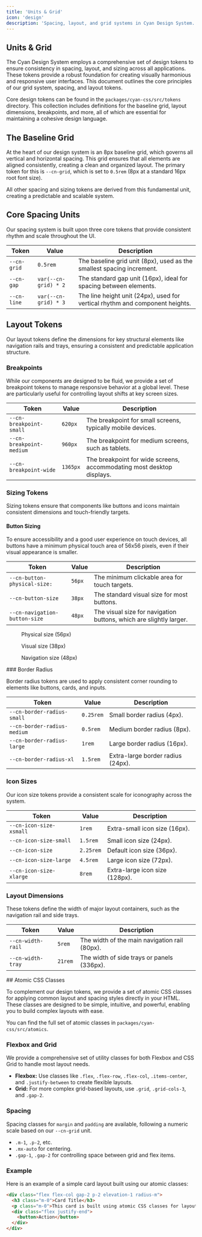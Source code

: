 ```yaml
---
title: 'Units & Grid'
icon: 'design'
description: 'Spacing, layout, and grid systems in Cyan Design System.'
---
```

<article class="column-l">

# Units & Grid

The Cyan Design System employs a comprehensive set of design tokens to ensure consistency in spacing, layout, and sizing across all applications. These tokens provide a robust foundation for creating visually harmonious and responsive user interfaces. This document outlines the core principles of our grid system, spacing, and layout tokens.

Core design tokens can be found in the `packages/cyan-css/src/tokens` directory. This collection includes definitions for the baseline grid, layout dimensions, breakpoints, and more, all of which are essential for maintaining a cohesive design language.

## The Baseline Grid

At the heart of our design system is an 8px baseline grid, which governs all vertical and horizontal spacing. This grid ensures that all elements are aligned consistently, creating a clean and organized layout. The primary token for this is `--cn-grid`, which is set to `0.5rem` (8px at a standard 16px root font size).

All other spacing and sizing tokens are derived from this fundamental unit, creating a predictable and scalable system.

## Core Spacing Units

Our spacing system is built upon three core tokens that provide consistent rhythm and scale throughout the UI.

| Token | Value | Description |
|-------|-------|-------------|
| `--cn-grid` | `0.5rem` | The baseline grid unit (8px), used as the smallest spacing increment. |
| `--cn-gap` | `var(--cn-grid) * 2` | The standard gap unit (16px), ideal for spacing between elements. |
| `--cn-line` | `var(--cn-grid) * 3` | The line height unit (24px), used for vertical rhythm and component heights. |

</article>
<article class="column-l">

## Layout Tokens

Our layout tokens define the dimensions for key structural elements like navigation rails and trays, ensuring a consistent and predictable application structure.

### Breakpoints

While our components are designed to be fluid, we provide a set of breakpoint tokens to manage responsive behavior at a global level. These are particularly useful for controlling layout shifts at key screen sizes.

| Token | Value | Description |
|-------|-------|-------------|
| `--cn-breakpoint-small` | `620px` | The breakpoint for small screens, typically mobile devices. |
| `--cn-breakpoint-medium` | `960px` | The breakpoint for medium screens, such as tablets. |
| `--cn-breakpoint-wide` | `1365px` | The breakpoint for wide screens, accommodating most desktop displays. |

### Sizing Tokens

Sizing tokens ensure that components like buttons and icons maintain consistent dimensions and touch-friendly targets.

#### Button Sizing

To ensure accessibility and a good user experience on touch devices, all buttons have a minimum physical touch area of 56x56 pixels, even if their visual appearance is smaller.

| Token | Value | Description |
|-------|-------|-------------|
| `--cn-button-physical-size:` | `56px` | The minimum clickable area for touch targets. |
| `--cn-button-size` | `38px` | The standard visual size for most buttons. |
| `--cn-navigation-button-size` | `48px` | The visual size for navigation buttons, which are slightly larger. |

<div class="flex gap-2">
  <figure class="elevation-1 p-1 m-0 text-center">
    <div style="margin: 0 auto; width: var(--cn-button-physical-size); height: var(--cn-button-physical-size); background: var(--chroma-primary-40);border-radius:50%"></div>
    <figcaption>Physical size (56px)</figcaption>
  </figure>
  <figure class="elevation-1 p-1 m-0 text-center">
    <div style="margin: 0 auto; width: var(--cn-button-size); height: var(--cn-button-size); background: var(--chroma-primary-40);border-radius:50%"></div>
    <figcaption>Visual size (38px)</figcaption>
  </figure>
  <figure class="elevation-1 p-1 m-0 text-center">
    <div style="margin: 0 auto; width: var(--cn-navigation-button-size); height: var(--cn-navigation-button-size); background: var(--chroma-primary-40);border-radius:50%"></div>
    <figcaption>Navigation size (48px)</figcaption>
  </figure>
</div>
</article>

<article class="column-l">
### Border Radius

Border radius tokens are used to apply consistent corner rounding to elements like buttons, cards, and inputs.

| Token | Value | Description |
|-------|-------|-------------|
| `--cn-border-radius-small` | `0.25rem` | Small border radius (4px). |
| `--cn-border-radius-medium` | `0.5rem` | Medium border radius (8px). |
| `--cn-border-radius-large` | `1rem` | Large border radius (16px). |
| `--cn-border-radius-xl` | `1.5rem` | Extra-large border radius (24px). |

### Icon Sizes

Our icon size tokens provide a consistent scale for iconography across the system.

| Token | Value | Description |
|-------|-------|-------------|
| `--cn-icon-size-xsmall` | `1rem` | Extra-small icon size (16px). |
| `--cn-icon-size-small` | `1.5rem` | Small icon size (24px). |
| `--cn-icon-size` | `2.25rem` | Default icon size (36px). |
| `--cn-icon-size-large` | `4.5rem` | Large icon size (72px). |
| `--cn-icon-size-xlarge` | `8rem` | Extra-large icon size (128px). |

### Layout Dimensions

These tokens define the width of major layout containers, such as the navigation rail and side trays.

| Token | Value | Description |
|-------|-------|-------------|
| `--cn-width-rail` | `5rem` | The width of the main navigation rail (80px). |
| `--cn-width-tray` | `21rem` | The width of side trays or panels (336px). |

</article>
<article class="column-l">
## Atomic CSS Classes

To complement our design tokens, we provide a set of atomic CSS classes for applying common layout and spacing styles directly in your HTML. These classes are designed to be simple, intuitive, and powerful, enabling you to build complex layouts with ease.

You can find the full set of atomic classes in `packages/cyan-css/src/atomics`.

### Flexbox and Grid

We provide a comprehensive set of utility classes for both Flexbox and CSS Grid to handle most layout needs.

- **Flexbox:** Use classes like `.flex`, `.flex-row`, `.flex-col`, `.items-center`, and `.justify-between` to create flexible layouts.
- **Grid:** For more complex grid-based layouts, use `.grid`, `.grid-cols-3`, and `.gap-2`.

### Spacing

Spacing classes for `margin` and `padding` are available, following a numeric scale based on our `--cn-grid` unit.

- `.m-1`, `.p-2`, etc.
- `.mx-auto` for centering.
- `.gap-1`, `.gap-2` for controlling space between grid and flex items.

### Example

Here is an example of a simple card layout built using our atomic classes:

```html
<div class="flex flex-col gap-2 p-2 elevation-1 radius-m">
  <h3 class="m-0">Card Title</h3>
  <p class="m-0">This card is built using atomic CSS classes for layout and spacing.</p>
  <div class="flex justify-end">
    <button>Action</button>
  </div>
</div>
```

</article>

